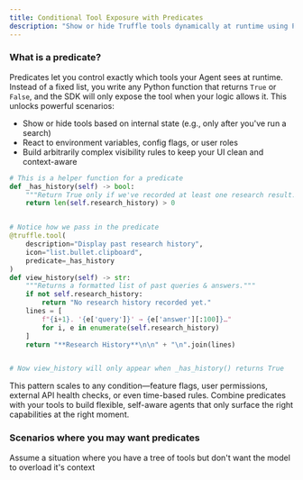 ```yaml
---
title: Conditional Tool Exposure with Predicates
description: "Show or hide Truffle tools dynamically at runtime using Python predicates"
---
```


### What is a predicate?

Predicates let you control exactly which tools your Agent sees at runtime. Instead of a fixed list, you write any Python function that returns `True` or `False`, and the SDK will only expose the tool when your logic allows it. This unlocks powerful scenarios:

- Show or hide tools based on internal state (e.g., only after you've run a search)  
- React to environment variables, config flags, or user roles  
- Build arbitrarily complex visibility rules to keep your UI clean and context-aware  

```python
# This is a helper function for a predicate
def _has_history(self) -> bool:
    """Return True only if we've recorded at least one research result."""
    return len(self.research_history) > 0


# Notice how we pass in the predicate
@truffle.tool(
    description="Display past research history",
    icon="list.bullet.clipboard",
    predicate=_has_history
)
def view_history(self) -> str:
    """Returns a formatted list of past queries & answers."""
    if not self.research_history:
        return "No research history recorded yet."
    lines = [
        f"{i+1}. '{e['query']}' → {e['answer'][:100]}…"
        for i, e in enumerate(self.research_history)
    ]
    return "**Research History**\n\n" + "\n".join(lines)


# Now view_history will only appear when _has_history() returns True
```

<Tip>
This pattern scales to any condition—feature flags, user permissions, external API health checks, or even time-based rules. Combine predicates with your tools to build flexible, self-aware agents that only surface the right capabilities at the right moment.
</Tip>

### Scenarios where you may want predicates
Assume a situation where you have a tree of tools but don't want the model to overload it's context
